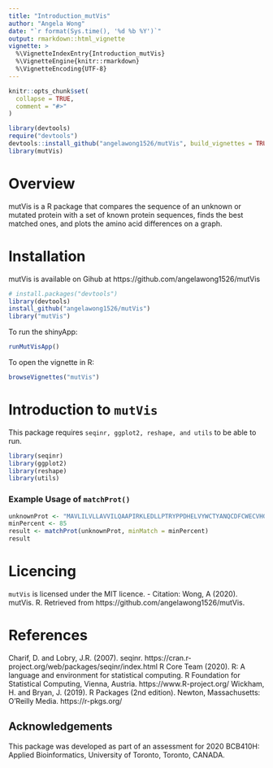 ```yaml
---
title: "Introduction_mutVis"
author: "Angela Wong"
date: "`r format(Sys.time(), '%d %b %Y')`"
output: rmarkdown::html_vignette
vignette: >
  %\VignetteIndexEntry{Introduction_mutVis}
  %\VignetteEngine{knitr::rmarkdown}
  %\VignetteEncoding{UTF-8}
---
```


```r
knitr::opts_chunk$set(
  collapse = TRUE,
  comment = "#>"
)
```

```r
library(devtools)
require("devtools")
devtools::install_github("angelawong1526/mutVis", build_vignettes = TRUE)
library(mutVis)
```


# Overview

mutVis is a R package that compares the sequence of an unknown or mutated protein with a set of known protein sequences, finds the best matched ones, and plots the amino acid differences on a graph.


# Installation

mutVis is available on Gihub at https://github.com/angelawong1526/mutVis

``` r
# install.packages("devtools")
library(devtools)
install_github("angelawong1526/mutVis")
library("mutVis")
```
To run the shinyApp:
```r
runMutVisApp()
```
To open the vignette in R:
```r
browseVignettes("mutVis")
```


# Introduction to `mutVis`

This package requires `seqinr, ggplot2, reshape, and utils` to be able to run.
```r
library(seqinr)
library(ggplot2)
library(reshape)
library(utils)
```

### Example Usage of `matchProt()`

```r
unknownProt <- "MAVLILVLLAVVILQAAPIRKLEDLLPTRYPPDHELVYWCTYANQCDFCWECVHGICRNRIQADWPVIHQNDWIINCTVSRWNGICSYYEGPRNHTDHQMDCANPTSHTYPHREYMKIYERDDL"
minPercent <- 85
result <- matchProt(unknownProt, minMatch = minPercent)
result
```


# Licencing

`mutVis` is licensed under the MIT licence.
- Citation: Wong, A (2020). mutVis. R. Retrieved from https://github.com/angelawong1526/mutVis.


# References

Charif, D. and Lobry, J.R. (2007). seqinr. https://cran.r-project.org/web/packages/seqinr/index.html
R Core Team (2020). R: A language and environment for statistical computing. R Foundation for Statistical Computing, Vienna, Austria. https://www.R-project.org/
Wickham, H. and Bryan, J. (2019). R Packages (2nd edition). Newton, Massachusetts: O’Reilly Media. https://r-pkgs.org/

## Acknowledgements

This package was developed as part of an assessment for 2020 BCB410H: Applied Bioinformatics, University of Toronto, Toronto, CANADA.
